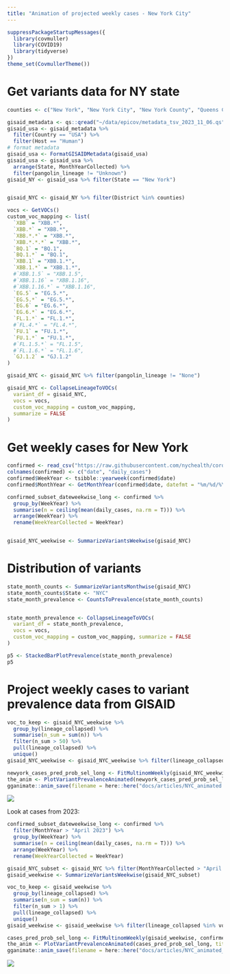 ```yaml
---
title: "Animation of projected weekly cases - New York City"
---
```


```r
suppressPackageStartupMessages({
  library(covmuller)
  library(COVID19)
  library(tidyverse)
})
theme_set(CovmullerTheme())
```

# Get variants data for NY state

```r
counties <- c("New York", "New York City", "New York County", "Queens County", "Bronx County", "Bronx", "Brooklyn", "Manhattan", "Queens", "Richmond County")

gisaid_metadata <- qs::qread("~/data/epicov/metadata_tsv_2023_11_06.qs")
gisaid_usa <- gisaid_metadata %>%
  filter(Country == "USA") %>%
  filter(Host == "Human")
# format metadata
gisaid_usa <- FormatGISAIDMetadata(gisaid_usa)
gisaid_usa <- gisaid_usa %>%
  arrange(State, MonthYearCollected) %>%
  filter(pangolin_lineage != "Unknown")
gisaid_NY <- gisaid_usa %>% filter(State == "New York")


gisaid_NYC <- gisaid_NY %>% filter(District %in% counties)

vocs <- GetVOCs()
custom_voc_mapping <- list(
  `XBB` = "XBB.*",
  `XBB.*` = "XBB.*",
  `XBB.*.*` = "XBB.*",
  `XBB.*.*.*` = "XBB.*",
  `BQ.1` = "BQ.1",
  `BQ.1.*` = "BQ.1",
  `XBB.1` = "XBB.1.*",
  `XBB.1.*` = "XBB.1.*",
  #`XBB.1.5` = "XBB.1.5",
  #`XBB.1.16` = "XBB.1.16",
  #`XBB.1.16.*` = "XBB.1.16",
  `EG.5` = "EG.5.*",
  `EG.5.*` = "EG.5.*",
  `EG.6` = "EG.6.*",
  `EG.6.*` = "EG.6.*",
  `FL.1.*` = "FL.1.*",
  #`FL.4.*` = "FL.4.*",
  `FU.1` = "FU.1.*",
  `FU.1.*` = "FU.1.*",
  #`FL.1.5.*` = "FL.1.5",
  #`FL.1.6.*` = "FL.1.6",
  `GJ.1.2` = "GJ.1.2"
)

gisaid_NYC <- gisaid_NYC %>% filter(pangolin_lineage != "None")

gisaid_NYC <- CollapseLineageToVOCs(
  variant_df = gisaid_NYC,
  vocs = vocs,
  custom_voc_mapping = custom_voc_mapping,
  summarize = FALSE
)
```

# Get weekly cases for New York

```r
confirmed <- read_csv("https://raw.githubusercontent.com/nychealth/coronavirus-data/master/trends/data-by-day.csv") %>% select(date_of_interest, CASE_COUNT)
colnames(confirmed) <- c("date", "daily_cases")
confirmed$WeekYear <- tsibble::yearweek(confirmed$date)
confirmed$MonthYear <- GetMonthYear(confirmed$date, datefmt = "%m/%d/%Y")

confirmed_subset_dateweekwise_long <- confirmed %>%
  group_by(WeekYear) %>%
  summarise(n = ceiling(mean(daily_cases, na.rm = T))) %>%
  arrange(WeekYear) %>%
  rename(WeekYearCollected = WeekYear)


gisaid_NYC_weekwise <- SummarizeVariantsWeekwise(gisaid_NYC)
```

# Distribution of variants


```r
state_month_counts <- SummarizeVariantsMonthwise(gisaid_NYC)
state_month_counts$State <- "NYC"
state_month_prevalence <- CountsToPrevalence(state_month_counts)


state_month_prevalence <- CollapseLineageToVOCs(
  variant_df = state_month_prevalence,
  vocs = vocs,
  custom_voc_mapping = custom_voc_mapping, summarize = FALSE
)

p5 <- StackedBarPlotPrevalence(state_month_prevalence)
p5
```

# Project weekly cases to variant prevalence data from GISAID

```r
voc_to_keep <- gisaid_NYC_weekwise %>%
  group_by(lineage_collapsed) %>%
  summarise(n_sum = sum(n)) %>%
  filter(n_sum > 50) %>%
  pull(lineage_collapsed) %>%
  unique()
gisaid_NYC_weekwise <- gisaid_NYC_weekwise %>% filter(lineage_collapsed %in% voc_to_keep)

newyork_cases_pred_prob_sel_long <- FitMultinomWeekly(gisaid_NYC_weekwise, confirmed_subset_dateweekwise_long)
the_anim <- PlotVariantPrevalenceAnimated(newyork_cases_pred_prob_sel_long, title = "Estimated cases (weekly average) in New York City by variant", caption = "**Source: gisaid.org and NYC Health**<br>", date_breaks = "14 days")
gganimate::anim_save(filename = here::here("docs/articles/NYC_animated.gif"), animation = the_anim)
```
![](NYC_animated.gif)


Look at cases from 2023:

```r
confirmed_subset_dateweekwise_long <- confirmed %>%
  filter(MonthYear > "April 2023") %>%
  group_by(WeekYear) %>%
  summarise(n = ceiling(mean(daily_cases, na.rm = T))) %>%
  arrange(WeekYear) %>%
  rename(WeekYearCollected = WeekYear)

gisaid_NYC_subset <- gisaid_NYC %>% filter(MonthYearCollected > "April 2023")
gisaid_weekwise <- SummarizeVariantsWeekwise(gisaid_NYC_subset)

voc_to_keep <- gisaid_weekwise %>%
  group_by(lineage_collapsed) %>%
  summarise(n_sum = sum(n)) %>%
  filter(n_sum > 1) %>%
  pull(lineage_collapsed) %>%
  unique()
gisaid_weekwise <- gisaid_weekwise %>% filter(lineage_collapsed %in% voc_to_keep)

cases_pred_prob_sel_long <- FitMultinomWeekly(gisaid_weekwise, confirmed_subset_dateweekwise_long)
the_anim <- PlotVariantPrevalenceAnimated(cases_pred_prob_sel_long, title = "Estimated cases (weekly average) in New York City by variant", caption = "**Source: gisaid.org and NYC Health**<br>")
gganimate::anim_save(filename = here::here("docs/articles/NYC_animated_2023.gif"), animation = the_anim)
```
![](NYC_animated_2023.gif)

